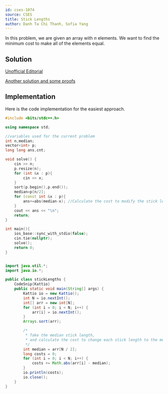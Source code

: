 ```yaml
---
id: cses-1074
source: CSES
title: Stick Lengths
author: Danh Ta Chi Thanh, Sofia Yang
---
```


In this problem, we are given an array with $n$ elements. We want to find the
minimum cost to make all of the elements equal.

## Solution

[Unofficial Editorial](https://codeforces.com/blog/entry/83295)

[Another solution and some proofs](https://www.geeksforgeeks.org/make-array-elements-equal-minimum-cost/)

## Implementation
Here is the code implementation for the easiest approach.

<LanguageSection>

<CPPSection>

```cpp
#include <bits/stdc++.h>

using namespace std;

//variables used for the current problem
int n,median;
vector<int> p;
long long ans,cnt;

void solve() {
	cin >> n;
	p.resize(n);
	for (int &x : p){
		cin >> x;
	}
	sort(p.begin(),p.end());
	median=p[n/2];
	for (const int &x : p){
		ans+=abs(median-x); //Calculate the cost to modify the stick length
	}
	cout << ans << "\n";
	return;
}

int main(){
	ios_base::sync_with_stdio(false);
	cin.tie(nullptr);
	solve();
	return 0;
}
```
</CPPSection>

<JavaSection>

```java

import java.util.*;
import java.io.*;

public class stickLengths {
	CodeSnip{Kattio}
	public static void main(String[] args) {
		Kattio io = new Kattio();
		int N = io.nextInt();
		int[] arr = new int[N];
		for (int i = 0; i < N; i++) {
			arr[i] = io.nextInt();
		}
		Arrays.sort(arr);

		/*
		 * Take the median stick length,
		 * and calculate the cost to change each stick length to the median.
		 */
		int median = arr[N / 2];
		long costs = 0;
		for (int i = 0; i < N; i++) {
			costs += Math.abs(arr[i] - median);
		}
		io.println(costs);
		io.close();
	}
}
```

</JavaSection>

</LanguageSection>
